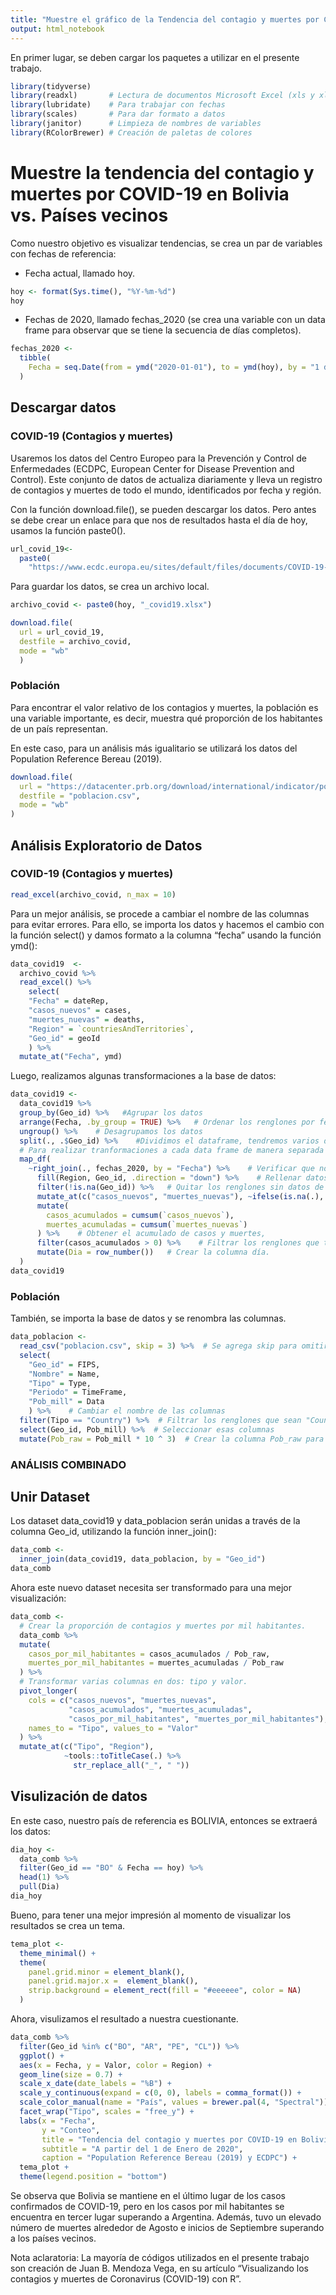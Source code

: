 ---
title: "Muestre el gráfico de la Tendencia del contagio y muertes por COVID-19 en Bolivia vs. Países vecinos"
output: html_notebook
---

En primer lugar, se deben cargar los paquetes a utilizar en el presente trabajo.

```{r}
library(tidyverse)
library(readxl)       # Lectura de documentos Microsoft Excel (xls y xlsx) 
library(lubridate)    # Para trabajar con fechas
library(scales)       # Para dar formato a datos
library(janitor)      # Limpieza de nombres de variables
library(RColorBrewer) # Creación de paletas de colores
```

# Muestre la tendencia del contagio y muertes por COVID-19 en Bolivia vs. Países vecinos

Como nuestro objetivo es visualizar tendencias, se crea un par de variables con fechas de referencia:

- Fecha actual, llamado hoy. 

```{r}
hoy <- format(Sys.time(), "%Y-%m-%d")
hoy
```

- Fechas de 2020, llamado fechas_2020 (se crea una variable con un data frame para observar que se tiene la secuencia de días completos).

```{r}
fechas_2020 <-  
  tibble(
    Fecha = seq.Date(from = ymd("2020-01-01"), to = ymd(hoy), by = "1 day")
  )
```

## Descargar datos
### COVID-19 (Contagios y muertes)

Usaremos los datos del Centro Europeo para la Prevención y Control de Enfermedades (ECDPC, European Center for Disease Prevention and Control). Este conjunto de datos de actualiza diariamente y lleva un registro de contagios y muertes de todo el mundo, identificados por fecha y región. 

Con la función download.file(), se pueden descargar los datos. Pero antes se debe crear un enlace para que nos de resultados hasta el día de hoy, usamos la función paste0().

```{r}
url_covid_19<- 
  paste0(
    "https://www.ecdc.europa.eu/sites/default/files/documents/COVID-19-geographic-disbtribution-worldwide-", hoy,  ".xlsx")
```

Para guardar los datos, se crea un archivo local.

```{r}
archivo_covid <- paste0(hoy, "_covid19.xlsx")
```

```{r}
download.file(
  url = url_covid_19, 
  destfile = archivo_covid, 
  mode = "wb"
  )
```

### Población

Para encontrar el valor relativo de los contagios y muertes, la población es una variable importante, es decir, muestra qué proporción de los habitantes de un país representan. 

En este caso, para un análisis más igualitario se utilizará los datos del Population Reference Bereau (2019). 

```{r}
download.file(
  url = "https://datacenter.prb.org/download/international/indicator/population/2019/csv", 
  destfile = "poblacion.csv", 
  mode = "wb"
)
```

## Análisis Exploratorio de Datos
### COVID-19 (Contagios y muertes)

```{r}
read_excel(archivo_covid, n_max = 10) 
```

Para un mejor análisis, se procede a cambiar el nombre de las columnas para evitar errores. Para ello, se importa los datos y hacemos el cambio con la función select() y damos formato a la columna "fecha" usando la función ymd():

```{r}
data_covid19  <- 
  archivo_covid %>% 
  read_excel() %>%
    select(
    "Fecha" = dateRep,
    "casos_nuevos" = cases,
    "muertes_nuevas" = deaths,
    "Region" = `countriesAndTerritories`,
    "Geo_id" = geoId
    ) %>% 
  mutate_at("Fecha", ymd)
```

Luego, realizamos algunas transformaciones a la base de datos:

```{r}
data_covid19 <- 
  data_covid19 %>% 
  group_by(Geo_id) %>%   #Agrupar los datos
  arrange(Fecha, .by_group = TRUE) %>%   # Ordenar los renglones por fecha
  ungroup() %>%    # Desagrupamos los datos
  split(., .$Geo_id) %>%    #Dividimos el dataframe, tendremos varios dataframes por región
  # Para realizar tranformaciones a cada data frame de manera separada
  map_df(   
    ~right_join(., fechas_2020, by = "Fecha") %>%    # Verificar que no existan datos faltantes
      fill(Region, Geo_id, .direction = "down") %>%    # Rellenar datos hacia abajo en las columnas Region y Geo_id que quedaron vacias al hacer la unión.
      filter(!is.na(Geo_id)) %>%   # Quitar los renglones sin datos de Geo_id
      mutate_at(c("casos_nuevos", "muertes_nuevas"), ~ifelse(is.na(.), 0, .)) %>%    # Rellenar con 0 los renglones que no tuvieron datos nuevos.
      mutate(
        casos_acumulados = cumsum(`casos_nuevos`),
        muertes_acumuladas = cumsum(`muertes_nuevas`)
      ) %>%    # Obtener el acumulado de casos y muertes,
      filter(casos_acumulados > 0) %>%    # Filtrar los renglones que tienen mas de 0 casos acumulados.
      mutate(Dia = row_number())   # Crear la columna día. 
  )
data_covid19
```

### Población

También, se importa la base de datos y se renombra las columnas.

```{r}
data_poblacion <- 
  read_csv("poblacion.csv", skip = 3) %>%  # Se agrega skip para omitir el encabezado
  select(
    "Geo_id" = FIPS,
    "Nombre" = Name, 
    "Tipo" = Type, 
    "Periodo" = TimeFrame, 
    "Pob_mill" = Data
    ) %>%    # Cambiar el nombre de las columnas
  filter(Tipo == "Country") %>%  # Filtrar los renglones que sean "Country"
  select(Geo_id, Pob_mill) %>%  # Seleccionar esas columnas
  mutate(Pob_raw = Pob_mill * 10 ^ 3)  # Crear la columna Pob_raw para visualizar la Población en miles de personas.
```


### ANÁLISIS COMBINADO
## Unir Dataset
Los dataset data_covid19 y data_poblacion serán unidas a través de la columna Geo_id, utilizando la función inner_join():

```{r}
data_comb <- 
  inner_join(data_covid19, data_poblacion, by = "Geo_id")
data_comb
```

Ahora este nuevo dataset necesita ser transformado para una mejor visualización:


```{r}
data_comb <-
  # Crear la proporción de contagios y muertes por mil habitantes.
  data_comb %>% 
  mutate(
    casos_por_mil_habitantes = casos_acumulados / Pob_raw,
    muertes_por_mil_habitantes = muertes_acumuladas / Pob_raw
  ) %>%  
  # Transformar varias columnas en dos: tipo y valor.
  pivot_longer(
    cols = c("casos_nuevos", "muertes_nuevas", 
             "casos_acumulados", "muertes_acumuladas", 
             "casos_por_mil_habitantes", "muertes_por_mil_habitantes"), 
    names_to = "Tipo", values_to = "Valor"
  ) %>%    
  mutate_at(c("Tipo", "Region"), 
            ~tools::toTitleCase(.) %>% 
              str_replace_all("_", " "))
```


## Visulización de datos

En este caso, nuestro país de referencia es BOLIVIA, entonces se extraerá los datos:

```{r}
dia_hoy <- 
  data_comb %>% 
  filter(Geo_id == "BO" & Fecha == hoy) %>% 
  head(1) %>% 
  pull(Dia)
dia_hoy
```

Bueno, para tener una mejor impresión al momento de visualizar los resultados se crea un tema.

```{r}
tema_plot <- 
  theme_minimal() +
  theme(
    panel.grid.minor = element_blank(),
    panel.grid.major.x =  element_blank(),
    strip.background = element_rect(fill = "#eeeeee", color = NA) 
  ) 
```

Ahora, visulizamos el resultado a nuestra cuestionante. 

```{r}
data_comb %>% 
  filter(Geo_id %in% c("BO", "AR", "PE", "CL")) %>% 
  ggplot() +
  aes(x = Fecha, y = Valor, color = Region) +
  geom_line(size = 0.7) +
  scale_x_date(date_labels = "%B") + 
  scale_y_continuous(expand = c(0, 0), labels = comma_format()) +
  scale_color_manual(name = "País", values = brewer.pal(4, "Spectral")) +
  facet_wrap("Tipo", scales = "free_y") +
  labs(x = "Fecha", 
       y = "Conteo",
       title = "Tendencia del contagio y muertes por COVID-19 en Bolivia vs. Países vecinos",
       subtitle = "A partir del 1 de Enero de 2020",
       caption = "Population Reference Bereau (2019) y ECDPC") +
  tema_plot +
  theme(legend.position = "bottom") 
```

Se observa que Bolivia se mantiene en el último lugar de los casos confirmados de COVID-19, pero en los casos por mil habitantes se encuentra en tercer lugar superando a Argentina. Además, tuvo un elevado número de muertes alrededor de Agosto e inicios de Septiembre superando a los países vecinos. 



Nota aclaratoria: La mayoría de códigos utilizados en el presente trabajo son creación de Juan B. Mendoza Vega, en su artículo "Visualizando los contagios y muertes de Coronavirus (COVID-19) con R".  


